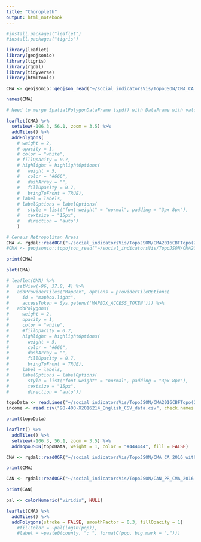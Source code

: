 ```yaml
---
title: "Choropleth"
output: html_notebook
---
```


```r
#install.packages("leaflet")
#install.packages("tigris")
```

```r
library(leaflet)
library(geojsonio)
library(tigris)
library(rgdal)
library(tidyverse)
library(htmltools)
```

```r
CMA <- geojsonio::geojson_read("~/social_indicatorsVis/TopoJSON/CMA_CA_2016_with_Residuals.json", what = "sp")

names(CMA)

# Need to merge SpatialPolygonDataFrame (spdf) with DataFrame with values

leaflet(CMA) %>%
  setView(-106.3, 56.1, zoom = 3.5) %>%
  addTiles() %>%
  addPolygons(
    # weight = 2,
    # opacity = 1,
    # color = "white",
    # fillOpacity = 0.7,
    # highlight = highlightOptions(
    #   weight = 5,
    #   color = "#666",
    #   dashArray = "",
    #   fillOpacity = 0.7,
    #   bringToFront = TRUE),
    # label = labels,
    # labelOptions = labelOptions(
    #   style = list("font-weight" = "normal", padding = "3px 8px"),
    #   textsize = "15px",
    #   direction = "auto")
    )
```


```r
# Census Metropolitan Areas
CMA <- rgdal::readOGR("~/social_indicatorsVis/TopoJSON/CMA2016CBFTopo(25).json")
#CMA <- geojsonio::topojson_read("~/social_indicatorsVis/TopoJSON/CMA2016CBFTopo(25).json", what = "sp")

print(CMA)

plot(CMA)

# leaflet(CMA) %>%
#   setView(-96, 37.8, 4) %>%
#   addProviderTiles("MapBox", options = providerTileOptions(
#     id = "mapbox.light",
#     accessToken = Sys.getenv('MAPBOX_ACCESS_TOKEN'))) %>%
#   addPolygons(
#     weight = 2,
#     opacity = 1,
#     color = "white",
#     #fillOpacity = 0.7,
#     highlight = highlightOptions(
#       weight = 5,
#       color = "#666",
#       dashArray = "",
#       fillOpacity = 0.7,
#       bringToFront = TRUE),
#     label = labels,
#     labelOptions = labelOptions(
#       style = list("font-weight" = "normal", padding = "3px 8px"),
#       textsize = "15px",
#       direction = "auto"))
```

```r
topoData <- readLines("~/social_indicatorsVis/TopoJSON/CMA2016CBFTopo(25).json") %>% paste(collapse = "\n")
income <- read.csv("98-400-X2016214_English_CSV_data.csv", check.names = FALSE)

print(topoData)

leaflet() %>%
  addTiles() %>%
  setView(-106.3, 56.1, zoom = 3.5) %>%
  addTopoJSON(topoData, weight = 1, color = "#444444", fill = FALSE)
```

```r
CMA <- rgdal::readOGR("~/social_indicatorsVis/TopoJSON/CMA_CA_2016_with_Residuals.json")

print(CMA)

CAN <- rgdal::readOGR("~/social_indicatorsVis/TopoJSON/CAN_PR_CMA_2016.json")

print(CAN)
```

```r
pal <- colorNumeric("viridis", NULL)

leaflet(CMA) %>%
  addTiles() %>%
  addPolygons(stroke = FALSE, smoothFactor = 0.3, fillOpacity = 1)
    #fillColor = ~pal(log10(pop)),
    #label = ~paste0(county, ": ", formatC(pop, big.mark = ",")))
```

